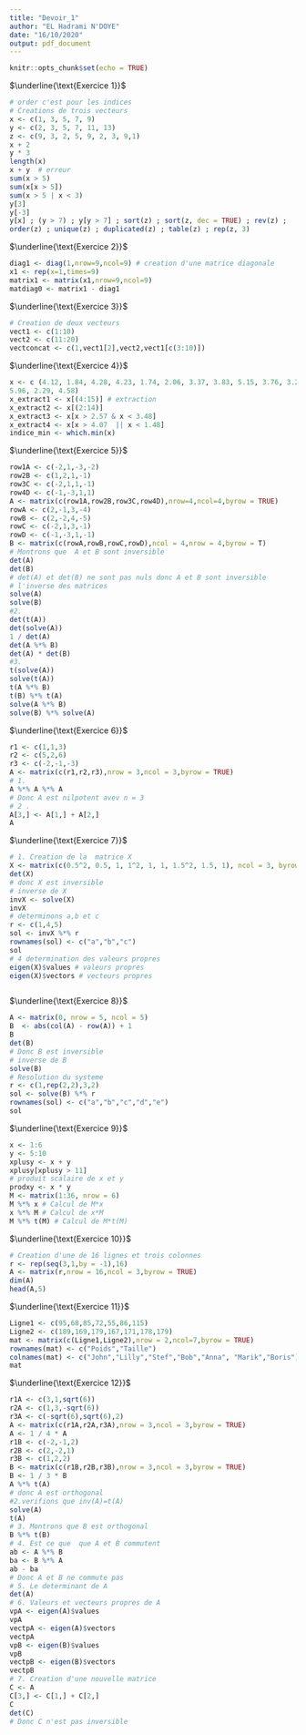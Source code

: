 ```yaml
---
title: "Devoir_1"
author: "EL Hadrami N'DOYE"
date: "16/10/2020"
output: pdf_document
---
```


```r
knitr::opts_chunk$set(echo = TRUE)
```

$\underline{\text{Exercice 1}}$

```r
# order c'est pour les indices
# Creations de trois vecteurs
x <- c(1, 3, 5, 7, 9)
y <- c(2, 3, 5, 7, 11, 13) 
z <- c(9, 3, 2, 5, 9, 2, 3, 9,1)
x + 2 
y * 3 
length(x) 
x + y  # erreur
sum(x > 5)
sum(x[x > 5])
sum(x > 5 | x < 3) 
y[3] 
y[-3]
y[x] ; (y > 7) ; y[y > 7] ; sort(z) ; sort(z, dec = TRUE) ; rev(z) ;
order(z) ; unique(z) ; duplicated(z) ; table(z) ; rep(z, 3)
```


$\underline{\text{Exercice 2}}$

```r
diag1 <- diag(1,nrow=9,ncol=9) # creation d'une matrice diagonale
x1 <- rep(x=1,times=9)
matrix1 <- matrix(x1,nrow=9,ncol=9)
matdiag0 <- matrix1 - diag1
```

$\underline{\text{Exercice 3}}$

```r
# Creation de deux vecteurs
vect1 <- c(1:10)
vect2 <- c(11:20)
vectconcat <- c(1,vect1[2],vect2,vect1[c(3:10)])
```

$\underline{\text{Exercice 4}}$

```r
x <- c (4.12, 1.84, 4.28, 4.23, 1.74, 2.06, 3.37, 3.83, 5.15, 3.76, 3.23, 4.87,
5.96, 2.29, 4.58)
x_extract1 <- x[(4:15)] # extraction
x_extract2 <- x[(2:14)]
x_extract3 <- x[x > 2.57 & x < 3.48]
x_extract4 <- x[x > 4.07  || x < 1.48]
indice_min <- which.min(x)
```

$\underline{\text{Exercice 5}}$

```r
row1A <- c(-2,1,-3,-2)
row2B <- c(1,2,1,-1)
row3C <- c(-2,1,1,-1)
row4D <- c(-1,-3,1,1)
A <- matrix(c(row1A,row2B,row3C,row4D),nrow=4,ncol=4,byrow = TRUE)
rowA <- c(2,-1,3,-4)
rowB <- c(2,-2,4,-5)
rowC <- c(-2,1,3,-1)
rowD <- c(-1,-3,1,-1)
B <- matrix(c(rowA,rowB,rowC,rowD),ncol = 4,nrow = 4,byrow = T)
# Montrons que  A et B sont inversible
det(A)
det(B)
# det(A) et det(B) ne sont pas nuls donc A et B sont inversible
# l'inverse des matrices
solve(A)
solve(B)
#2.
det(t(A))
det(solve(A))
1 / det(A)
det(A %*% B)
det(A) * det(B)
#3.
t(solve(A))
solve(t(A))
t(A %*% B)
t(B) %*% t(A)
solve(A %*% B)
solve(B) %*% solve(A)
```

$\underline{\text{Exercice 6}}$

```r
r1 <- c(1,1,3)
r2 <- c(5,2,6)
r3 <- c(-2,-1,-3)
A <- matrix(c(r1,r2,r3),nrow = 3,ncol = 3,byrow = TRUE)
# 1. 
A %*% A %*% A
# Donc A est nilpotent avev n = 3
# 2 . 
A[3,] <- A[1,] + A[2,]
A
```

$\underline{\text{Exercice 7}}$

```r
# 1. Creation de la  matrice X
X <- matrix(c(0.5^2, 0.5, 1, 1^2, 1, 1, 1.5^2, 1.5, 1), ncol = 3, byrow = TRUE)
det(X)
# donc X est inversible
# inverse de X
invX <- solve(X)
invX
# determinons a,b et c
r <- c(1,4,5)
sol <- invX %*% r
rownames(sol) <- c("a","b","c")
sol
# 4 determination des valeurs propres
eigen(X)$values # valeurs propres
eigen(X)$vectors # vecteurs propres
```
```r

```


$\underline{\text{Exercice 8}}$

```r
A <- matrix(0, nrow = 5, ncol = 5)
B  <- abs(col(A) - row(A)) + 1
B
det(B)
# Donc B est inversible
# inverse de B
solve(B)
# Resolution du systeme
r <- c(1,rep(2,2),3,2)
sol <- solve(B) %*% r
rownames(sol) <- c("a","b","c","d","e")
sol
```

$\underline{\text{Exercice 9}}$

```r
x <- 1:6
y <- 5:10
xplusy <- x + y
xplusy[xplusy > 11]
# produit scalaire de x et y
prodxy <- x * y
M <- matrix(1:36, nrow = 6)
M %*% x # Calcul de M*x
x %*% M # Calcul de x*M
M %*% t(M) # Calcul de M*t(M)
```

$\underline{\text{Exercice 10}}$

```r
# Creation d'une de 16 lignes et trois colonnes
r <- rep(seq(3,1,by = -1),16)
A <- matrix(r,nrow = 16,ncol = 3,byrow = TRUE)
dim(A)
head(A,5)
```

$\underline{\text{Exercice 11}}$

```r
Ligne1 <- c(95,68,85,72,55,86,115)
Ligne2 <- c(189,169,179,167,171,178,179)
mat <- matrix(c(Ligne1,Ligne2),nrow = 2,ncol=7,byrow = TRUE)
rownames(mat) <- c("Poids","Taille")
colnames(mat) <- c("John","Lilly","Stef","Bob","Anna", "Marik","Boris")
mat
```

$\underline{\text{Exercice 12}}$

```r
r1A <- c(3,1,sqrt(6))
r2A <- c(1,3,-sqrt(6))
r3A <- c(-sqrt(6),sqrt(6),2)
A <- matrix(c(r1A,r2A,r3A),nrow = 3,ncol = 3,byrow = TRUE)
A <- 1 / 4 * A
r1B <- c(-2,-1,2)
r2B <- c(2,-2,1)
r3B <- c(1,2,2)
B <- matrix(c(r1B,r2B,r3B),nrow = 3,ncol = 3,byrow = TRUE)
B <- 1 / 3 * B
A %*% t(A)
# donc A est orthogonal
#2.verifions que inv(A)=t(A)
solve(A)
t(A)
# 3. Montrons que B est orthogonal
B %*% t(B)
# 4. Est ce que  que A et B commutent
ab <- A %*% B
ba <- B %*% A
ab - ba
# Donc A et B ne commute pas
# 5. Le determinant de A
det(A)
# 6. Valeurs et vecteurs propres de A
vpA <- eigen(A)$values
vpA
vectpA <- eigen(A)$vectors
vectpA
vpB <- eigen(B)$values
vpB
vectpB <- eigen(B)$vectors
vectpB
# 7. Creation d'une nouvelle matrice
C <- A
C[3,] <- C[1,] + C[2,]
C
det(C)
# Donc C n'est pas inversible
```

